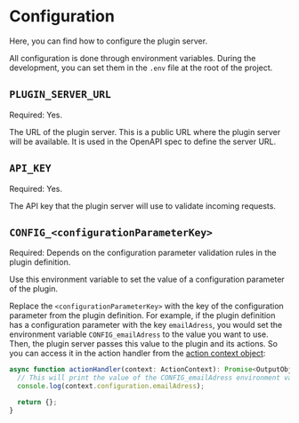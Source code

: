 # Configuration

Here, you can find how to configure the plugin server.

All configuration is done through environment variables.
During the development, you can set them in the `.env` file at the root of the project.

## `PLUGIN_SERVER_URL`

Required: Yes.

The URL of the plugin server.
This is a public URL where the plugin server will be available.
It is used in the OpenAPI spec to define the server URL.

## `API_KEY`

Required: Yes.

The API key that the plugin server will use to validate incoming requests.

## `CONFIG_<configurationParameterKey>`

Required: Depends on the configuration parameter validation rules in the plugin definition.

Use this environment variable to set the value of a configuration parameter of the plugin.

Replace the `<configurationParameterKey>` with the key of the configuration parameter from the plugin definition.
For example, if the plugin definition has a configuration parameter with the key `emailAdress`, you would set the environment variable `CONFIG_emailAdress` to the value you want to use.
Then, the plugin server passes this value to the plugin and its actions.
So you can access it in the action handler from the [action context object](/docs/sdk/api-reference#action-context-types):

```typescript
async function actionHandler(context: ActionContext): Promise<OutputObject> {
  // This will print the value of the CONFIG_emailAdress environment variable
  console.log(context.configuration.emailAdress);

  return {};
}
```
